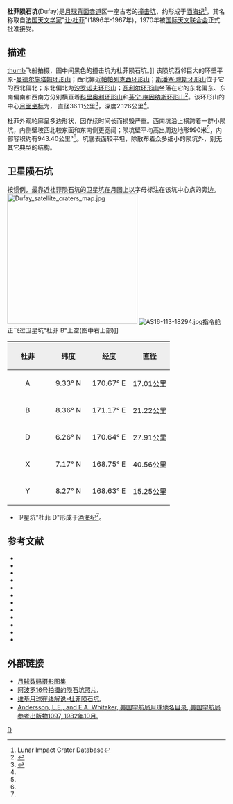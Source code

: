 {{lunar crater data|
 image=Dufay X crater AS16-M-0025.jpg|240px|
 caption=[[阿波罗16号|阿波罗16号]]拍摄的图像|
 latitude=5.57|
 N_or_S=N|
 longitude=169.54|
 E_or_W=E|
 diameter=36.11公里|
 depth=2.126公里|
 colong=191|
 eponym=[[让·杜菲|让·杜菲]]}}
'''杜菲陨石坑'''(Dufay)是[[月球背面|月球背面]][[赤道|赤道]]区一座古老的[[撞击坑|撞击坑]]，约形成于[[酒海纪|酒海纪]]<ref name=LICD>Lunar Impact Crater Database</ref>，其名称取自[[法国|法国]][[天文学家|天文学家]]"[[让·杜菲|让·杜菲]]"(1896年-1967年)，1970年被[[国际天文联合会|国际天文联合会]]正式批准接受。

==描述==
[[image:Normal_dufay-large.jpg|thumb]]飞船拍摄，图中间黑色的撞击坑为杜菲陨石坑。]]
该陨坑西邻巨大的环壁平原-[[曼德尔施塔姆环形山|曼德尔施塔姆环形山]]；西北靠近[[帕帕列克西环形山|帕帕列克西环形山]]；[[斯潘塞·琼斯环形山|斯潘塞·琼斯环形山]]位于它的西北偏北；东北偏北为[[沙罗诺夫环形山|沙罗诺夫环形山]]；[[瓦利尔环形山|瓦利尔环形山]]坐落在它的东北偏东、东南偏南和西南方分别横亘着[[科里奥利环形山|科里奥利环形山]]和[[芬宁·梅因纳斯环形山|芬宁·梅因纳斯环形山]]<ref>{{Cite web |url=http://planetarynames.wr.usgs.gov/images/Lunar/lac_67_lo.pdf |title=Crater Dufay on LAC-67 map |access-date=2016-06-30 |archive-date=2013-02-20 |archive-url=https://web.archive.org/web/20130220171830/http://planetarynames.wr.usgs.gov/images/Lunar/lac_67_lo.pdf |dead-url=no }}</ref>。该环形山的中心[[月面坐标|月面坐标]]为{{Coord|5.57|N|169.54|E|globe:Moon|nogoogle=1|noosm=1}}，
直径36.11公里<ref name="IAU">{{Cite web |url=http://planetarynames.wr.usgs.gov/Feature/1657 |title=Directory of the International Astronomical Union |accessdate=2016-06-30 |archive-date=2017-10-03 |archive-url=https://web.archive.org/web/20171003030555/https://planetarynames.wr.usgs.gov/Feature/1657 |dead-url=no }}</ref>，深度2.126公里<ref name="LICD"/>。

杜菲外观轮廓呈多边形状，因存续时间长而损毁严重。西南坑沿上横跨着一群小陨坑，内侧壁坡西北较东面和东南侧更宽阔；陨坑壁平均高出周边地形990米<ref name="LICD"/>，内部容积约有943.40公里³<ref name="LICD"/>。坑底表面较平坦，除散布着众多细小的陨坑外，别无其它典型的结构。{{clear}}

==卫星陨石坑==
按惯例，最靠近杜菲陨石坑的卫星坑在月图上以字母标注在该坑中心点的旁边。
[[Image:Dufay_satellite_craters_map.jpg|300px]]
[[Image:AS16-113-18294.jpg|thumb]]指令舱正飞过卫星坑"杜菲 B"上空(图中右上部)]]

{| class="wikitable"
!width="25%" style="background:#eeeeee;" |杜菲
!width="25%" style="background:#eeeeee;" |纬度
!width="25%" style="background:#eeeeee;" |经度
!width="25%" style="background:#eeeeee;" |直径
|-
|align="center"|A
|align="center"|9.33° N
|align="center"|170.67° E
|align="center"|17.01公里
|-
|align="center"|B
|align="center"|8.36° N
|align="center"|171.17° E
|align="center"|21.22公里
|-
|align="center"|D
|align="center"|6.26° N
|align="center"|170.64° E
|align="center"|27.91公里
|-
|align="center"|X
|align="center"|7.17° N
|align="center"|168.75° E
|align="center"|40.56公里
|-
|align="center"|Y
|align="center"|8.27° N
|align="center"|168.63° E
|align="center"|15.25公里
|}
* 卫星坑"杜菲 D"形成于[[酒海纪|酒海纪]]<ref name="LICD"/>。{{clear}}

==参考文献==
{{reflist}}
{{refbegin}}
* {{cite book
  | last1 = Andersson
  | first1 = L. E.
  | last2 = Whitaker
  | first2 = E. A.
  | authorlink2 = Ewen Whitaker
  | date = 1982
  | title = [[NASA|NASA]] Catalogue of Lunar Nomenclature
  | publisher = NASA RP-1097
  | ref = harv
  }}
* {{cite web
  | last = Blue
  | first = Jennifer
  | date = July 25, 2007
  | title = Gazetteer of Planetary Nomenclature
  | publisher = [[United_States_Geological_Survey|USGS]]
  | url = http://planetarynames.wr.usgs.gov/
  | accessdate = 2007-08-05
  | ref = harv
  | archive-date = 2018-12-25
  | archive-url = https://web.archive.org/web/20181225170157/https://planetarynames.wr.usgs.gov/
  | dead-url = no
  }}
* {{cite book
  | last1 = Bussey
  | first1 = B.
  | authorlink1 = Ben Bussey
  | last2 = Spudis
  | first2 = P.
  | authorlink2 = Paul Spudis
  | date = 2004
  | title = The Clementine Atlas of the Moon
  | publisher = Cambridge University Press
  | location = New York
  | isbn = 978-0-521-81528-4
  | ref = harv
  }}
* {{cite book
  | last1 = Cocks
  | first1 = Elijah E.
  | last2 = Cocks
  | first2 = Josiah C.
  | date = 1995
  | title = Who's Who on the Moon: A Biographical Dictionary of Lunar Nomenclature
  | url = https://archive.org/details/isbn_9780936389271
  | publisher = Tudor Publishers
  | isbn = 978-0-936389-27-1
  | ref = harv
  }}
* {{cite web
  | last = McDowell
  | first = Jonathan
  | date = July 15, 2007
  | url = http://host.planet4589.org/astro/lunar/
  | title = Lunar Nomenclature
  | publisher = Jonathan's Space Report
  | accessdate = 2007-10-24
  | ref = harv
  | archive-date = 2018-12-25
  | archive-url = https://web.archive.org/web/20181225170156/http://host.planet4589.org/astro/lunar/
  | dead-url = no
  }}
* {{cite journal| last1 = Menzel| first1 = D. H.| last2 = Minnaert| first2 = M.| last3 = Levin| first3 = B.| last4 = Dollfus| first4 = A.| last5 = Bell| first5 = B.| title = Report on Lunar Nomenclature by the Working Group of Commission 17 of the IAU| doi = 10.1007/BF00171763| journal = Space Science Reviews| volume = 12| issue = 2| pages = 136–186| date = 1971| bibcode = 1971SSRv...12..136M| ref = harv}}
* {{cite book
  | first = Patrick
  | last = Moore
  | authorlink = Patrick Moore
  | date = 2001
  | title = On the Moon
  | url = https://archive.org/details/patrickmooreonmo00patr
  | publisher = Sterling Publishing Co.
  | isbn = 978-0-304-35469-6
  | ref = harv
  }}
* {{cite book
  | first = Fred W.
  | last = Price
  | date = 1988
  | title = The Moon Observer's Handbook
  | publisher = Cambridge University Press
  | isbn = 978-0-521-33500-3
  | ref = harv
  }}
* {{cite book
  | last = Rükl
  | first = Antonín
  | authorlink = Antonín Rükl
  | date = 1990
  | title = Atlas of the Moon
  | publisher = Kalmbach Books
  | isbn = 978-0-913135-17-4
  | ref = harv
  }}
* {{cite book
  | last = Webb
  | first = Rev. T. W.
  | authorlink = Thomas William Webb
  | date = 1962
  | title = Celestial Objects for Common Telescopes
  | url = https://archive.org/details/celestialobjects00webb
  | edition = 6th revised
  | publisher = Dover
  | isbn = 978-0-486-20917-3
  | ref = harv
  }}
* {{cite book
  | first = Ewen A.
  | last = Whitaker
  | authorlink = Ewen Whitaker
  | date = 1999
  | title = Mapping and Naming the Moon
  | publisher = Cambridge University Press
  | isbn = 978-0-521-62248-6
  | ref = harv
  }}
* {{cite book
  | first = Peter T.
  | last = Wlasuk
  | date = 2000
  | title = Observing the Moon
  | publisher = Springer
  | isbn = 978-1-85233-193-1
  | ref = harv
 }}
{{refend}}

==外部链接==
*[http://www.lpi.usra.edu/resources/lunar_orbiter/bin/srch_nam.shtml?Dufay%7C0 月球数码摄影图集] {{Wayback|url=http://www.lpi.usra.edu/resources/lunar_orbiter/bin/srch_nam.shtml?Dufay%7C0 |date=20201127014704 }}
*[http://www.lpi.usra.edu/resources/apollo/search/feature/?feature=Dufay 阿波罗16号拍摄的陨石坑照片.] {{Wayback|url=http://www.lpi.usra.edu/resources/apollo/search/feature/?feature=Dufay |date=20201127015041 }} 
*[http://the-moon.wikispaces.com/Dugan 维基月球在线解说-杜菲陨石坑.] {{Wayback|url=http://the-moon.wikispaces.com/Dugan |date=20180530154404 }}
*[http://planet4589.org/astro/lunar/RP-1097.pdf Andersson, L.E., and E.A. Whitaker, 美国宇航局月球地名目录, 美国宇航局参考出版物1097, 1982年10月.] {{Wayback|url=http://planet4589.org/astro/lunar/RP-1097.pdf |date=20141006125838 }}

[[Category:月球环形山|D]]
{{月球環形山 (C-F)}}